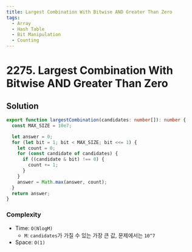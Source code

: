 ```yaml
---
title: Largest Combination With Bitwise AND Greater Than Zero
tags:
  - Array
  - Hash Table
  - Bit Manipulation
  - Counting
---
```


# 2275. Largest Combination With Bitwise AND Greater Than Zero

<Badges>
  <LevelBadge level="medium" />
  <TopicBadge name="Array" slug="array" />
  <TopicBadge name="Hash Table" slug="hash-table" />
  <TopicBadge name="Bit Manipulation" slug="bit-manipulation" />
  <TopicBadge name="Counting" slug="counting" />
</Badges>

## Solution

```typescript filename="solution.ts" copy
export function largestCombination(candidates: number[]): number {
  const MAX_SIZE = 10e7;

  let answer = 0;
  for (let bit = 1; bit < MAX_SIZE; bit <<= 1) {
    let count = 0;
    for (const candidate of candidates) {
      if ((candidate & bit) !== 0) {
        count += 1;
      }
    }
    answer = Math.max(answer, count);
  }
  return answer;
}
```

### Complexity

- Time: `O(NlogM)`
  - `M`: `candidates`가 가질 수 있는 가장 큰 값, 문제에서는 `10^7`
- Space: `O(1)`

<ProblemLink
  codingSite="leetcode"
  href="https://leetcode.com/problems/largest-combination-with-bitwise-and-greater-than-zero"
  title="Largest Combination With Bitwise AND Greater Than Zero"
/>
